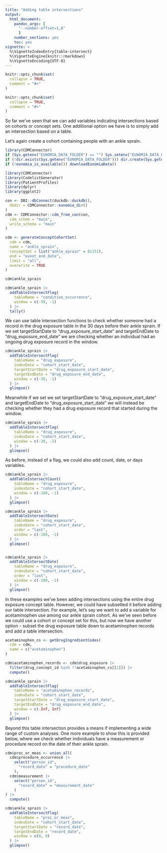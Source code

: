 ```yaml
---
title: "Adding table intersections"
output: 
  html_document:
    pandoc_args: [
      "--number-offset=1,0"
      ]
    number_sections: yes
    toc: yes
vignette: >
  %\VignetteIndexEntry{table-intersect}
  %\VignetteEngine{knitr::rmarkdown}
  %\VignetteEncoding{UTF-8}
---
```


```r
knitr::opts_chunk$set(
  collapse = TRUE,
  comment = "#>"
)
```

```r
knitr::opts_chunk$set(
  collapse = TRUE,
  comment = "#>"
)
```

So far we've seen that we can add variables indicating intersections based on cohorts or concept sets. One additional option we have is to simply add an intersection based on a table.

Let's again create a cohort containing people with an ankle sprain.

```r
library(CDMConnector)
if (Sys.getenv("EUNOMIA_DATA_FOLDER") == "") Sys.setenv("EUNOMIA_DATA_FOLDER" = tempdir())
if (!dir.exists(Sys.getenv("EUNOMIA_DATA_FOLDER"))) dir.create(Sys.getenv("EUNOMIA_DATA_FOLDER"))
if (!eunomia_is_available()) downloadEunomiaData()
```

```r
library(CDMConnector)
library(CodelistGenerator)
library(PatientProfiles)
library(dplyr)
library(ggplot2)

con <- DBI::dbConnect(duckdb::duckdb(),
  dbdir = CDMConnector::eunomia_dir()
)
cdm <- CDMConnector::cdm_from_con(con,
  cdm_schem = "main",
  write_schema = "main"
)

cdm <- generateConceptCohortSet(
  cdm = cdm,
  name = "ankle_sprain",
  conceptSet = list("ankle_sprain" = 81151),
  end = "event_end_date",
  limit = "all",
  overwrite = TRUE
)

cdm$ankle_sprain

cdm$ankle_sprain |>
  addTableIntersectFlag(
    tableName = "condition_occurrence",
    window = c(-30, -1)
  ) |>
  tally()
```

We can use table intersection functions to check whether someone had a record in the drug exposure table in the 30 days before their ankle sprain. If we set targetStartDate to "drug_exposure_start_date" and targetEndDate to "drug_exposure_end_date" we are checking whether an individual had an ongoing drug exposure record in the window.

```r
cdm$ankle_sprain |>
  addTableIntersectFlag(
    tableName = "drug_exposure",
    indexDate = "cohort_start_date",
    targetStartDate = "drug_exposure_start_date",
    targetEndDate = "drug_exposure_end_date",
    window = c(-30, -1)
  ) |>
  glimpse()
```

Meanwhile if we set  we set targetStartDate to "drug_exposure_start_date" and targetEndDate to "drug_exposure_start_date" we will instead be checking whether they had a drug exposure record that started during the window.

```r
cdm$ankle_sprain |>
  addTableIntersectFlag(
    tableName = "drug_exposure",
    indexDate = "cohort_start_date",
    window = c(-30, -1)
  ) |>
  glimpse()
```

As before, instead of a flag, we could also add count, date, or days variables.
```r
cdm$ankle_sprain |>
  addTableIntersectCount(
    tableName = "drug_exposure",
    indexDate = "cohort_start_date",
    window = c(-180, -1)
  ) |>
  glimpse()

cdm$ankle_sprain |>
  addTableIntersectDate(
    tableName = "drug_exposure",
    indexDate = "cohort_start_date",
    order = "last",
    window = c(-180, -1)
  ) |>
  glimpse()


cdm$ankle_sprain |>
  addTableIntersectDate(
    tableName = "drug_exposure",
    indexDate = "cohort_start_date",
    order = "last",
    window = c(-180, -1)
  ) |>
  glimpse()
```

In these examples we've been adding intersections using the entire drug exposure concept table. However, we could have subsetted it before adding our table intersection. For example, let's say we want to add a variable for acetaminophen use among our ankle sprain cohort. As we've seen before we could use a cohort or concept set for this, but now we have another option - subset the drug exposure table down to acetaminophen records and add a table intersection.

```r
acetaminophen_cs <- getDrugIngredientCodes(
  cdm = cdm,
  name = c("acetaminophen")
)

cdm$acetaminophen_records <- cdm$drug_exposure |>
  filter(drug_concept_id %in% !!acetaminophen_cs[[1]]) |>
  compute()

cdm$ankle_sprain |>
  addTableIntersectFlag(
    tableName = "acetaminophen_records",
    indexDate = "cohort_start_date",
    targetStartDate = "drug_exposure_start_date",
    targetEndDate = "drug_exposure_end_date",
    window = c(-Inf, Inf)
  ) |>
  glimpse()
```

Beyond this table intersection provides a means if implementing a wide range of custom analyses. One more example to show this is provided below, where we check whether individuals have a measurement or procedure record on the date of their ankle sprain.

```r
cdm$proc_or_meas <- union_all(
  cdm$procedure_occurrence |>
    select("person_id",
      "record_date" = "procedure_date"
    ),
  cdm$measurement |>
    select("person_id",
      "record_date" = "measurement_date"
    )
) |>
  compute()

cdm$ankle_sprain |>
  addTableIntersectFlag(
    tableName = "proc_or_meas",
    indexDate = "cohort_start_date",
    targetStartDate = "record_date",
    targetEndDate = "record_date",
    window = c(0, 0)
  ) |>
  glimpse()
```
